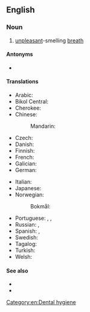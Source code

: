 ==English==
{{wikipedia}}

===Noun===
{{en-noun|~}}

# [[unpleasant]]-smelling [[breath]]

====Antonyms====
* {{l|en|good breath}}

====Translations====
{{trans-top|unpleasant breath}}
* Arabic: {{t|ar|بَخَر|m}}
* Bikol Central: {{t|bcl|mabatang hangaw}}
* Cherokee: {{t|chr|ᎠᎱᎵᏒᎦ}}
* Chinese:
*: Mandarin: {{t+|cmn|口臭|tr=kǒuchòu|sc=Hani}}
* Czech: {{t|cs|zápach z úst|m}}
* Danish: {{t|da|dårlig ånde|c}}
* Finnish: {{t|fi|[[pahanhajuinen]] [[hengitys]]}}
* French: {{t+|fr|mauvaise haleine}}
* Galician: {{t+|gl|bafo|m}}
* German: {{t|de|Mundegeruch|m}}
{{trans-mid}}
* Italian: {{t|it|alito cattivo|m}}
* Japanese: {{t+|ja|口臭|tr=こうしゅう, kōshū}}
* Norwegian:
*: Bokmål: {{t|nb|dårlig ånde|m}}
* Portuguese: {{t|pt|[[mau]] [[hálito]]|m}}, {{t+|pt|halitose|f}}, {{t+|pt|bafo|m}}
* Russian: {{t|ru|неприя́тный за́пах и́зо рта́|m}}, {{t|ru|галито́з|m}}
* Spanish: {{t+|es|halitosis|m}}, {{t|es|mal aliento|m}}
* Swedish: {{t|sv|dålig andedräkt|c}}
* Tagalog: {{t|tl|mabahong hininga}}
* Turkish: {{t+|tr|ağız kokusu}}
* Welsh: {{t+|cy|anadl ddrwg|f}}
{{trans-bottom}}

====See also====
* {{l|en|halitosis}}
* {{l|en|ozostomia}}

[[Category:en:Dental hygiene]]